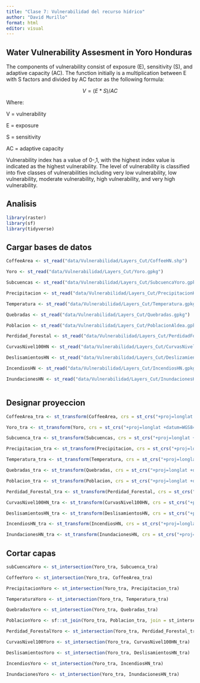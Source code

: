---
title: "Clase 7: Vulnerabilidad del recurso hídrico"
author: "David Murillo"
format: html
editor: visual
---

## Water Vulnerability Assesment in Yoro Honduras

The components of vulnerability consist of exposure (E), sensitivity (S), and adaptive capacity (AC). The function initially is a multiplication between E with S factors and divided by AC factor as the following formula:

$$
V = (E * S) / AC
$$

Where:

V = vulnerability

E = exposure

S = sensitivity

AC = adaptive capacity

Vulnerability index has a value of 0-,1, with the highest index value is indicated as the highest vulnerability. The level of vulnerability is classified into five classes of vulnerabilities including very low vulnerability, low vulnerability, moderate vulnerability, high vulnerability, and very high vulnerability.


## Analisis

```{r, warning=FALSE, message=FALSE}
library(raster)
library(sf)
library(tidyverse)
```

## Cargar bases de datos

```{r, warning=FALSE, message=FALSE}

CoffeeArea <- st_read("data/Vulnerabilidad/Layers_Cut/CoffeeHN.shp") 

Yoro <- st_read("data/Vulnerabilidad/Layers_Cut/Yoro.gpkg") 

Subcuencas <- st_read("data/Vulnerabilidad/Layers_Cut/SubcuencaYoro.gpkg")

Precipitacion <- st_read("data/Vulnerabilidad/Layers_Cut/PrecipitacionHN.shp")

Temperatura <- st_read("data/Vulnerabilidad/Layers_Cut/Temperatura.gpkg")

Quebradas <- st_read("data/Vulnerabilidad/Layers_Cut/Quebradas.gpkg")

Poblacion <- st_read("data/Vulnerabilidad/Layers_Cut/PoblacionAldea.gpkg")

Perdidad_Forestal <- st_read("data/Vulnerabilidad/Layers_Cut/PerdidadForestal.gpkg")

CurvasNivel100HN <- st_read("data/Vulnerabilidad/Layers_Cut/CurvasNivel100HN.gpkg")

DeslisamientosHN <- st_read("data/Vulnerabilidad/Layers_Cut/DeslizamientosHN.gpkg")

IncendiosHN <- st_read("data/Vulnerabilidad/Layers_Cut/IncendiosHN.gpkg")

InundacionesHN <- st_read("data/Vulnerabilidad/Layers_Cut/InundacionesHN.gpkg")



```


## Designar proyeccion

```{r}
CoffeeArea_tra <- st_transform(CoffeeArea, crs = st_crs("+proj=longlat +datum=WGS84 +no_defs"))

Yoro_tra <- st_transform(Yoro, crs = st_crs("+proj=longlat +datum=WGS84 +no_defs"))

Subcuenca_tra <- st_transform(Subcuencas, crs = st_crs("+proj=longlat +datum=WGS84 +no_defs"))

Precipitacion_tra <- st_transform(Precipitacion, crs = st_crs("+proj=longlat +datum=WGS84 +no_defs"))

Temperatura_tra <- st_transform(Temperatura, crs = st_crs("+proj=longlat +datum=WGS84 +no_defs"))

Quebradas_tra <- st_transform(Quebradas, crs = st_crs("+proj=longlat +datum=WGS84 +no_defs"))

Poblacion_tra <- st_transform(Poblacion, crs = st_crs("+proj=longlat +datum=WGS84 +no_defs"))

Perdidad_Forestal_tra <- st_transform(Perdidad_Forestal, crs = st_crs("+proj=longlat +datum=WGS84 +no_defs"))

CurvasNivel100HN_tra <- st_transform(CurvasNivel100HN, crs = st_crs("+proj=longlat +datum=WGS84 +no_defs"))

DeslisamientosHN_tra <- st_transform(DeslisamientosHN, crs = st_crs("+proj=longlat +datum=WGS84 +no_defs"))

IncendiosHN_tra <- st_transform(IncendiosHN, crs = st_crs("+proj=longlat +datum=WGS84 +no_defs"))

InundacionesHN_tra <- st_transform(InundacionesHN, crs = st_crs("+proj=longlat +datum=WGS84 +no_defs"))

```

## Cortar capas

```{r}
subCuencaYoro <- st_intersection(Yoro_tra, Subcuenca_tra)

CoffeeYoro <- st_intersection(Yoro_tra, CoffeeArea_tra)

PrecipitacionYoro <- st_intersection(Yoro_tra, Precipitacion_tra)

TemperaturaYoro <- st_intersection(Yoro_tra, Temperatura_tra)

QuebradasYoro <- st_intersection(Yoro_tra, Quebradas_tra)

PoblacionYoro <- sf::st_join(Yoro_tra, Poblacion_tra, join = st_intersects)

Perdidad_ForestalYoro <- st_intersection(Yoro_tra, Perdidad_Forestal_tra)

CurvasNivel100Yoro <- st_intersection(Yoro_tra, CurvasNivel100HN_tra)

DeslisamientosYoro <- st_intersection(Yoro_tra, DeslisamientosHN_tra)

IncendiosYoro <- st_intersection(Yoro_tra, IncendiosHN_tra)

InundacionesYoro <- st_intersection(Yoro_tra, InundacionesHN_tra)


```




